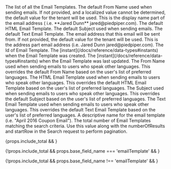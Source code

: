 
<APIBlock>
  <APIField name="emailTemplates" type="Array" renderif={props.base_field_name !== 'emailTemplate'}>
    The list of all the Email Templates.
  </APIField>
  <APIField name={ props.base_field_name + ".defaultFromName" } type="String">
    The default From Name used when sending emails. If not provided, and a localized value cannot be determined, the default value for the tenant will be used.  This is the display name part of the email address ( i.e. **Jared Dunn** jared@piedpiper.com).
  </APIField>
  <APIField name={ props.base_field_name + ".defaultHtmlTemplate" } type="String">
    The default HTML Email Template.
  </APIField>
  <APIField name={ props.base_field_name + ".defaultSubject" } type="String">
    The default Subject used when sending emails.
  </APIField>
  <APIField name={ props.base_field_name + ".defaultTextTemplate" } type="String">
    The default Text Email Template.
  </APIField>
  <APIField name={ props.base_field_name + ".fromEmail" } type="String">
    The email address that this email will be sent from.  If not provided, the default value for the tenant will be used. This is the address part email address (i.e.  Jared Dunn  jared@piedpiper.com).
  </APIField>
  <APIField name={ props.base_field_name + ".id" } type="UUID">
    The Id of Email Template.
  </APIField>
  <APIField name={ props.base_field_name + ".insertInstant" } type="Long">
    The [instant](/docs/reference/data-types#instants) when the Email Template was created.
  </APIField>
  <APIField name={ props.base_field_name + ".lastUpdateInstant" } type="Long">
    The [instant](/docs/reference/data-types#instants) when the Email Template was last updated.
  </APIField>
  <APIField name={ props.base_field_name + ".localizedFromNames" } type="Map<Locale,String>">
    The From Name used when sending emails to users who speak other languages. This overrides the default From Name based on the user's list of preferred languages.
  </APIField>
  <APIField name={ props.base_field_name + ".localizedHtmlTemplates" } type="Map<Locale,String>">
    The HTML Email Template used when sending emails to users who speak other languages. This overrides the default HTML Email Template based on the user's list of preferred languages.
  </APIField>
  <APIField name={ props.base_field_name + ".localizedSubjects" } type="Map<Locale,String>">
    The Subject used when sending emails to users who speak other languages. This overrides the default Subject based on the user's list of preferred languages.
  </APIField>
  <APIField name={ props.base_field_name + ".localizedTextTemplates" } type="Map<Locale,String>">
    The Text Email Template used when sending emails to users who speak other languages. This overrides the default Text Email Template based on the user's list of preferred languages.
  </APIField>
  <APIField name={ props.base_field_name + ".name" } type="String">
    A descriptive name for the email template (i.e. "April 2016 Coupon Email").
  </APIField>
  <APIField name="total" type="Integer" renderif={props.include_total}>
    The total number of Email Templates matching the search criteria. Use this value along with the <InlineField>numberOfResults</InlineField> and <InlineField>startRow</InlineField> in the Search request to perform pagination.
  </APIField>
</APIBlock>

{props.include_total && <JSON title="Example Response JSON for Email Template Search" src="email-templates/search-response.json" /> }

{!props.include_total && props.base_field_name === 'emailTemplate' && <JSON title="Example Response JSON for a Single Email Template" src="email-templates/response.json" /> }

{!props.include_total && props.base_field_name !== 'emailTemplate' && <JSON title="Example Response JSON for all the Email Templates" src="email-templates/responses.json" /> }

